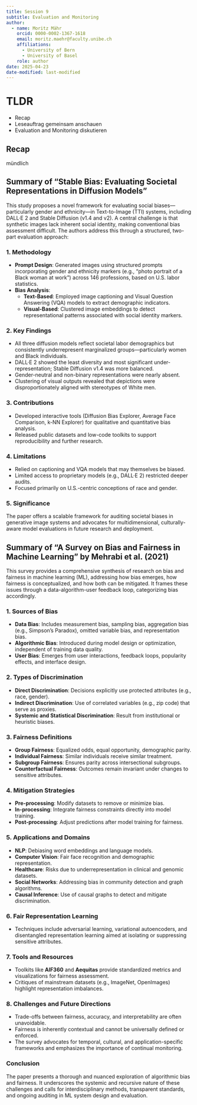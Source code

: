 ```yaml
---
title: Session 9
subtitle: Evaluation and Monitoring
author: 
  - name: Moritz Mähr
    orcid: 0000-0002-1367-1618
    email: moritz.maehr@faculty.unibe.ch
    affiliations:
      - University of Bern
      - University of Basel
    role: author
date: 2025-04-23
date-modified: last-modified
---
```


# TLDR

-   Recap
-   Leseauftrag gemeinsam anschauen
-   Evaluation and Monitoring diskutieren

## Recap

mündlich

## **Summary of "Stable Bias: Evaluating Societal Representations in Diffusion Models"**

This study proposes a novel framework for evaluating social biases—particularly gender and ethnicity—in Text-to-Image (TTI) systems, including DALL·E 2 and Stable Diffusion (v1.4 and v2). A central challenge is that synthetic images lack inherent social identity, making conventional bias assessment difficult. The authors address this through a structured, two-part evaluation approach:

### **1. Methodology**

-   **Prompt Design**: Generated images using structured prompts incorporating gender and ethnicity markers (e.g., “photo portrait of a Black woman at work”) across 146 professions, based on U.S. labor statistics.
-   **Bias Analysis**:
    -   **Text-Based**: Employed image captioning and Visual Question Answering (VQA) models to extract demographic indicators.
    -   **Visual-Based**: Clustered image embeddings to detect representational patterns associated with social identity markers.

### **2. Key Findings**

-   All three diffusion models reflect societal labor demographics but consistently underrepresent marginalized groups—particularly women and Black individuals.
-   DALL·E 2 showed the least diversity and most significant under-representation; Stable Diffusion v1.4 was more balanced.
-   Gender-neutral and non-binary representations were nearly absent.
-   Clustering of visual outputs revealed that depictions were disproportionately aligned with stereotypes of White men.

### **3. Contributions**

-   Developed interactive tools (Diffusion Bias Explorer, Average Face Comparison, k-NN Explorer) for qualitative and quantitative bias analysis.
-   Released public datasets and low-code toolkits to support reproducibility and further research.

### **4. Limitations**

-   Relied on captioning and VQA models that may themselves be biased.
-   Limited access to proprietary models (e.g., DALL·E 2) restricted deeper audits.
-   Focused primarily on U.S.-centric conceptions of race and gender.

### **5. Significance**

The paper offers a scalable framework for auditing societal biases in generative image systems and advocates for multidimensional, culturally-aware model evaluations in future research and deployment.

## **Summary of "A Survey on Bias and Fairness in Machine Learning" by Mehrabi et al. (2021)**

This survey provides a comprehensive synthesis of research on bias and fairness in machine learning (ML), addressing how bias emerges, how fairness is conceptualized, and how both can be mitigated. It frames these issues through a data-algorithm-user feedback loop, categorizing bias accordingly.

### **1. Sources of Bias**

-   **Data Bias**: Includes measurement bias, sampling bias, aggregation bias (e.g., Simpson’s Paradox), omitted variable bias, and representation bias.
-   **Algorithmic Bias**: Introduced during model design or optimization, independent of training data quality.
-   **User Bias**: Emerges from user interactions, feedback loops, popularity effects, and interface design.

### **2. Types of Discrimination**

-   **Direct Discrimination**: Decisions explicitly use protected attributes (e.g., race, gender).
-   **Indirect Discrimination**: Use of correlated variables (e.g., zip code) that serve as proxies.
-   **Systemic and Statistical Discrimination**: Result from institutional or heuristic biases.

### **3. Fairness Definitions**

-   **Group Fairness**: Equalized odds, equal opportunity, demographic parity.
-   **Individual Fairness**: Similar individuals receive similar treatment.
-   **Subgroup Fairness**: Ensures parity across intersectional subgroups.
-   **Counterfactual Fairness**: Outcomes remain invariant under changes to sensitive attributes.

### **4. Mitigation Strategies**

-   **Pre-processing**: Modify datasets to remove or minimize bias.
-   **In-processing**: Integrate fairness constraints directly into model training.
-   **Post-processing**: Adjust predictions after model training for fairness.

### **5. Applications and Domains**

-   **NLP**: Debiasing word embeddings and language models.
-   **Computer Vision**: Fair face recognition and demographic representation.
-   **Healthcare**: Risks due to underrepresentation in clinical and genomic datasets.
-   **Social Networks**: Addressing bias in community detection and graph algorithms.
-   **Causal Inference**: Use of causal graphs to detect and mitigate discrimination.

### **6. Fair Representation Learning**

-   Techniques include adversarial learning, variational autoencoders, and disentangled representation learning aimed at isolating or suppressing sensitive attributes.

### **7. Tools and Resources**

-   Toolkits like **AIF360** and **Aequitas** provide standardized metrics and visualizations for fairness assessment.
-   Critiques of mainstream datasets (e.g., ImageNet, OpenImages) highlight representation imbalances.

### **8. Challenges and Future Directions**

-   Trade-offs between fairness, accuracy, and interpretability are often unavoidable.
-   Fairness is inherently contextual and cannot be universally defined or enforced.
-   The survey advocates for temporal, cultural, and application-specific frameworks and emphasizes the importance of continual monitoring.

### **Conclusion**

The paper presents a thorough and nuanced exploration of algorithmic bias and fairness. It underscores the systemic and recursive nature of these challenges and calls for interdisciplinary methods, transparent standards, and ongoing auditing in ML system design and evaluation.